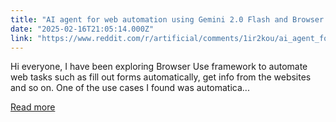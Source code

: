 ```yaml
---
title: "AI agent for web automation using Gemini 2.0 Flash and Browser Use"
date: "2025-02-16T21:05:14.000Z"
link: "https://www.reddit.com/r/artificial/comments/1ir2kou/ai_agent_for_web_automation_using_gemini_20_flash/"
---
```


Hi everyone,
 I have been exploring Browser Use framework to automate web tasks such as fill out forms automatically, get info from the websites and so on.
 One of the use cases I found was automatica...

[Read more](https://www.reddit.com/r/artificial/comments/1ir2kou/ai_agent_for_web_automation_using_gemini_20_flash/)
